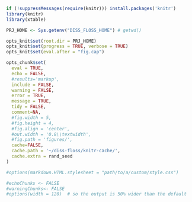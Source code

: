 <!--- Global (project-wide) options for 'knitr' --->

<!--- Set knitr's working directory to the project's home directory --->

```r

if (!suppressMessages(require(knitr))) install.packages('knitr')
library(knitr)
library(xtable)

PRJ_HOME <- Sys.getenv("DISS_FLOSS_HOME") # getwd()

opts_knit$set(root.dir = PRJ_HOME)
opts_knit$set(progress = TRUE, verbose = TRUE)
opts_knit$set(eval.after = "fig.cap")
```


```r

opts_chunk$set(
  eval = TRUE,
  echo = FALSE,
  #results='markup',
  include = FALSE,
  warning = FALSE,
  error = TRUE,
  message = TRUE,
  tidy = FALSE,
  comment=NA,
  #fig.width = 5,
  #fig.height = 4,
  #fig.align = 'center',
  #out.width = '0.8\\textwidth',
  #fig.path = 'figures/',
  cache=FALSE,
  cache.path = '~/diss-floss/knitr-cache/',
  cache.extra = rand_seed
)

#options(markdown.HTML.stylesheet = "path/to/a/custom/style.css")

#echoChunks <- FALSE
#warningChunks<- FALSE
#options(width = 120)  # so the output is 50% wider than the default
```
